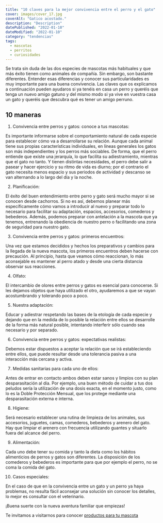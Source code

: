 ```yaml
---
title: "10 claves para la mejor convivencia entre el perro y el gato"
cover: images/cover_17.jpg
coverAlt: "Gatico acostado."
description: "Description"
datePublished: "2022-01-10"
dateModified: "2022-01-10"
category: "tendencias"
tags:
  - mascotas
  - perritos
  - curiosidades
---
```


Se trata sin duda de las dos especies de mascotas más habituales y que más éxito tienen como animales de compañía. Sin embargo, son bastante diferentes. Entender esas diferencias y conocer sus particularidades es muy importante para una buena convivencia. Las claves que os explicamos a continuación pueden ayudaros si ya tenéis en casa un perro y queréis que tenga un nuevo amigo gatuno y del mismo modo si ya vive en vuestra casa un gato y queréis que descubra qué es tener un amigo perruno.
 
## 10 maneras

1. Convivencia entre perros y gatos: conoce a tus mascotas:

Es importante informarse sobre el comportamiento natural de cada especie para establecer cómo va a desarrollarse su relación. Aunque cada animal tiene sus propias características individuales, en líneas generales los gatos son más independientes y los perros más sociables. De forma, que el perro entiende que existe una jerarquía, lo que facilita su adiestramiento, mientras que el gato no tanto. Y tienen distintas necesidades, el perro debe salir a pasear y hacer ejercicio y su ritmo de vida es diurno; por el contrario el gato necesita menos espacio y sus periodos de actividad y descanso se van alternando a lo largo del día y la noche.

 
2. Planificación:

El éxito del buen entendimiento entre perro y gato será mucho mayor si se conocen desde cachorros. Si no es así, debemos planear más específicamente cómo vamos a introducir al nuevo y preparar todo lo necesario para facilitar su adaptación, espacios, accesorios, comederos y bebederos. Además, podemos preparar con antelación a la mascota que ya tenemos, entrenando la obediencia de nuestro perro o facilitando una zona de seguridad para nuestro gato.

3. Convivencia entre perros y gatos: primeros encuentros:

Una vez que estamos decididos y hechos los preparativos y cambios para la llegada de la nueva mascota, los primeros encuentros deben hacerse con precaución. Al principio, hasta que veamos cómo reaccionan, lo más aconsejable es mantener al perro atado y desde una cierta distancia observar sus reacciones.

 
4. Olfato:

El intercambio de olores entre perros y gatos es esencial para conocerse. Si les dejamos objetos que haya utilizado el otro, ayudaremos a que se vayan acostumbrando y tolerando poco a poco.

 
5. Nuestra adaptación:

Educar y adiestrar respetando las bases de la etología de cada especie y dejando que en la medida de lo posible la relación entre ellos se desarrolle de la forma más natural posible, intentando interferir sólo cuando sea necesario y por separado.

 
6. Convivencia entre perros y gatos: expectativas realistas:

Debemos estar dispuestos a aceptar la relación que se irá estableciendo entre ellos, que puede resultar desde una tolerancia pasiva a una interacción más cercana y activa.

 
7. Medidas sanitarias para cada uno de ellos:

Antes de entrar en contacto ambos deben estar sanos y limpios con su plan desparasitación al día. Por ejemplo, una buen método de cuidar a tus dos peludos sería la utilización de una dosis exacta, en el momento justo, como lo es la Doble Protección Mensual, que los protege mediante una desparasitación externa e interna.

8. Higiene:

Será necesario establecer una rutina de limpieza de los animales, sus accesorios, juguetes, camas, comederos, bebederos y arenero del gato. Hay que limpiar el arenero con frecuencia utilizando guantes y situarlo fuera del alcance del perro.

 
9. Alimentación:

Cada uno debe tener su comida y tanto la dieta como los hábitos alimenticios de perros y gatos son diferentes. La disposición de los comederos y bebederos es importante para que por ejemplo el perro, no se coma la comida del gato.

 
10. Casos especiales:

En el caso de que en la convivencia entre un gato y un perro ya haya problemas, no resulta fácil aconsejar una solución sin conocer los detalles, lo mejor es consultar con el veterinario.

¡Buena suerte con la nueva aventura familiar que empiezas!


Te invitamos a visitarnos para conocer [productos para tu mascota](https://lukamascotas.com.co)